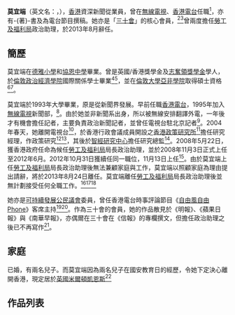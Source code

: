 '''莫宜端'''（英文名：{{lang|en|'''Zandra Mok'''}}，{{bd|1970年8月23日}}），[[香港|香港]]資深新聞從業員，曾在[[無線電視|無線電視]]、[[香港電台|香港電台]]任職<ref name=civic-express>[http://www.civic-express.com/zandra/?author=1 香港博客棧：莫宜端簡介] {{webarchive|url=https://web.archive.org/web/20090218051742/http://www.civic-express.com/zandra/?author=1 |date=2009-02-18 }}</ref>，亦有-{著}-書及為電台節目撰稿。她亦是「[[三十會|三十會]]」的核心會員，<ref name=ngohk>[http://ngohk.blogspot.com/2005/03/blog-post_10.html Hong Kong Nonprofit Journal：三十會]</ref><ref name=hkedcity>[http://www.hkedcity.net/library/book/index.phtml?isbn=9789628971183 香港教育城：圖書館：《三十以後》]</ref>曾兩度擔任[[勞工及福利局|勞工及福利局]]政治助理，於2013年8月辭任。

== 簡歷 ==
莫宜端在[[德雅小學|德雅小學]]和[[協恩中學|協恩中學]]畢業。曾是英國/香港獎學金及[[志奮領獎學金|志奮領獎學金]]學人，於[[倫敦政治經濟學院|倫敦政治經濟學院]]國際關係學士畢業<ref name=civic-express /><ref name=RISK> [http://www.roundtable.com.hk/risk/list?PHPSESSID=cdc3634e3c8915db7f0f56d821672950&cat=china&writer_index=zandramok RISK(Roundtable Inter-Society Knowledge)：莫宜端簡介] (已失效連結)</ref>，並在[[倫敦大學亞非學院|倫敦大學亞非學院]]取得碩士資格<ref name=civic-express /><ref name=RISK />。

莫宜端於1993年大學畢業，原是從新聞界發展。早前任職[[香港電台|香港電台]]，1995年加入[[無線電視|無線電視]]新聞部，<ref name=fotop>[http://www.fotop.net/ankie/pjournal?cmd=comment&id=18652 霍康琪‧網絡相簿：了解香港昔日景況]</ref>。由於她並非新聞系出身，所以被無線安排翻譯外電，一年後才有機會擔任記者，主要負責政治新聞記者，並曾任電視台駐北京記者<ref name=hkedcity />。2004年春天，她離開電視台<ref name=fotop />，於香港行政會議成員開設之[[香港政策研究所|香港政策研究所]]<ref name=ngohk />擔任研究經理，作政策研究<ref name=fotop /><ref name=RISK />，其後於[[智經研究中心|智經研究中心]]擔任研究總監<ref name=hkedcity />。2008年5月22日，獲香港政府任命為候任[[勞工及福利局|勞工及福利局]]局長政治助理，並於2008年11月3日正式上任至2012年6月。2012年10月31日獲續任同一職位，11月13日上任<ref name=政治助理2>{{cite web|url=http://www.info.gov.hk/gia/general/201210/31/P201210310321.htm|title=副局長及政治助理委出|accessdate=2012-11-01}}</ref>。由於莫宜端上任[[勞工及福利局|勞工及福利局]]局長政治助理後無法兼顧家庭與工作，莫宜端以照顧家庭為理由提出請辭，將於2013年8月24日離任。莫宜端離任[[勞工及福利局|勞工及福利局]]局長政治助理後並無計劃接受任何全職工作。<ref name="#1">http://rthk.hk/rthk/news/clocal/news.htm?clocal&20130810&55&941459</ref><ref name="#1"/><ref name="#1"/> 

她亦是[[可持續發展公民議會|可持續發展公民議會]]委員，曾任香港電台時事評論節目《[[自由風自由Phone|自由風自由Phone]]》客席主持<ref name=RISK /><ref name=hkedcity />。作為三十會的會員，她的作品散見於《明報》、《蘋果日報》與《南華早報》，亦偶爾在三十會在《信報》的專欄撰文，但擔任政治助理之後已不再寫作<ref name=30sgroupnews>{{cite web|url=http://www.30sgroup.org/news1_ch.htm|title=三十會：《信報》每週專欄|accessdate=2009-07-17}}</ref>。

== 家庭 ==
已婚，有兩名兒子。而莫宜端因為兩名兒子在國安教育日的經歷，令她下定決心離開香港，現定居於[[英國|英國]][[米爾頓凱恩斯|米爾頓凱恩斯]]<ref>{{Citation|title=【海外香港 143 🇬🇧】前政治助理莫宜端：兒子在國家安全教育日問我一個問題，令我下定決心離港移民英國（上）|url=https://www.youtube.com/watch?v=Zxrcxy0SfnE|accessdate=2022-05-20|language=zh-Hans-CN}}</ref>

== 作品列表 ==
* 《三十以後》
* {{cite book|title=《隨後這一代︰一個三十世代跨界人眼中的香港》|date=2006年1月12日|isbn=9789889958817}}
* 《[[實驗電視|Lady Mama（ViuTV）]]》（第九集－嘉賓）

== 參考及註釋 ==
{{reflist}}

{{start box}}
{{s-gov}}
{{s-new|first}}
{{s-title|[[香港勞工及福利局|香港勞工及福利局政治助理]]|2008年11月3日－2012年6月30日<br>2012年11月13日－2013年8月24日}}
{{s-after|[[黎穎瑜|黎穎瑜]]}}
{{s-media}}
{{s-before|—}}
{{s-title|[[無線新聞|無線新聞記者]]|1995年－2004年}}
{{s-after|—}}
{{end box}}
{{DEFAULTSORT:Mok}}
[[Category:香港新教徒|Category:香港新教徒]]
[[Category:香港記者|Category:香港記者]]
[[Category:前香港政府官員|Category:前香港政府官員]]
[[Category:前無綫電視新聞報導員|Category:前無綫電視新聞報導員]]
[[Category:前新聞報導員|Category:前新聞報導員]]
[[Category:協恩中學校友|Category:協恩中學校友]]
[[Category:倫敦政治經濟學院校友|Category:倫敦政治經濟學院校友]]
[[Category:倫敦大學亞非學院校友|Category:倫敦大學亞非學院校友]]
[[Category:香港教育大學校友|Category:香港教育大學校友]]
[[Category:莫姓|Category:莫姓]]